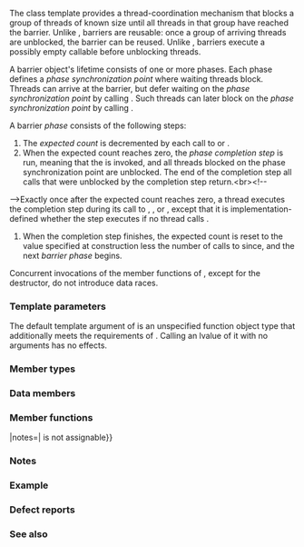 {{cpp/title|barrier}}
{{cpp/thread/barrier/navbar}}
{{ddcl|header=barrier|since=c++20|1=
template&lt; class CompletionFunction = /* see below */ &gt;
class barrier;
}}

The class template {{tt|std::barrier}} provides a thread-coordination mechanism that blocks a group of threads of known size until all threads in that group have reached the barrier. Unlike {{lc|std::latch}}, barriers are reusable: once a group of arriving threads are unblocked, the barrier can be reused. Unlike {{lc|std::latch}}, barriers execute a possibly empty callable before unblocking threads.

A barrier object's lifetime consists of one or more phases. Each phase defines a ''phase synchronization point'' where waiting threads block. Threads can arrive at the barrier, but defer waiting on the ''phase synchronization point'' by calling {{rlt|arrive}}. Such threads can later block on the ''phase synchronization point'' by calling {{rlt|wait}}.

A barrier ''phase'' consists of the following steps:
# The ''expected count'' is decremented by each call to {{rlt|arrive}} or {{rlt|arrive_and_drop}}.
# When the expected count reaches zero, the ''phase completion step'' is run, meaning that the [[#Data members|{{tti|completion}}]] is invoked, and all threads blocked on the phase synchronization point are unblocked. The end of the completion step {{lsd|cpp/atomic/memory_order#Strongly happens-before}} all calls that were unblocked by the completion step return.&lt;br&gt;&lt;!--
--&gt;Exactly once after the expected count reaches zero, a thread executes the completion step during its call to {{rlt|arrive}}, {{rlt|arrive_and_drop}}, or {{rlt|wait}}, except that it is implementation-defined whether the step executes if no thread calls {{rlt|wait}}.
# When the completion step finishes, the expected count is reset to the value specified at construction less the number of calls to {{rlt|arrive_and_drop}} since, and the next ''barrier phase'' begins.

Concurrent invocations of the member functions of {{tt|barrier}}, except for the destructor, do not introduce data races.

===Template parameters===
{{par begin}}
{{par|CompletionFunction|a function object type}}
{{par req named|CompletionFunction|Destructible|MoveConstructible|notes={{c|std::is_nothrow_invocable_v&lt;CompletionFunction&amp;&gt;}} must be {{c|true}}.}}
{{par end}}

The default template argument of {{tt|CompletionFunction}} is an unspecified function object type that additionally meets the requirements of {{named req|DefaultConstructible}}. Calling an lvalue of it with no arguments has no effects.

===Member types===
{{dsc begin}}
{{dsc hitem|Name|Definition}}
{{dsc|{{tt|arrival_token}}|an unspecified object type meeting requirements of {{named req|MoveConstructible}}, {{named req|MoveAssignable}} and {{named req|Destructible}}}}
{{dsc end}}

===Data members===
{{dsc begin}}
{{dsc hitem|Member|Definition}}
{{dsc expos mem obj|completion|spec={{tt|CompletionFunction}}|a completion function object which is called on every phase completion step}}
{{dsc end}}

===Member functions===
{{dsc begin}}
{{dsc inc|cpp/thread/barrier/dsc constructor}}
{{dsc inc|cpp/thread/barrier/dsc destructor}}
{{dsc mem fun|nolink=true|operator{{=}}|notes={{cmark deleted}}|{{tt|barrier}} is not assignable}}

{{dsc inc|cpp/thread/barrier/dsc arrive}}
{{dsc inc|cpp/thread/barrier/dsc wait}}
{{dsc inc|cpp/thread/barrier/dsc arrive_and_wait}}
{{dsc inc|cpp/thread/barrier/dsc arrive_and_drop}}

{{dsc h2|Constants}}
{{dsc inc|cpp/thread/barrier/dsc max}}
{{dsc end}}

===Notes===
{{ftm begin|std=1|sort=1|comment=1}}
{{ftm|__cpp_lib_barrier|rowspan="2"|{{ttt|std::barrier}}|std=C++20|value=201907L}}
{{ftm|-|Relaxed guarantees for phase completion|std=C++20|dr=yes|value=202302L}}
{{ftm end}}

===Example===
{{example
|code=
#include &lt;barrier&gt;
#include &lt;iostream&gt;
#include &lt;string&gt;
#include &lt;syncstream&gt;
#include &lt;thread&gt;
#include &lt;vector&gt;

int main()
{
    const auto workers = {"Anil", "Busara", "Carl"};

    auto on_completion = []() noexcept
    {
        // locking not needed here
        static auto phase =
            "... done\n"
            "Cleaning up...\n";
        std::cout &lt;&lt; phase;
        phase = "... done\n";
    };

    std::barrier sync_point(std::ssize(workers), on_completion);

    auto work = [&amp;](std::string name)
    {
        std::string product = "  " + name + " worked\n";
        std::osyncstream(std::cout) &lt;&lt; product;  // ok, op&lt;&lt; call is atomic
        sync_point.arrive_and_wait();

        product = "  " + name + " cleaned\n";
        std::osyncstream(std::cout) &lt;&lt; product;
        sync_point.arrive_and_wait();
    };

    std::cout &lt;&lt; "Starting...\n";
    std::vector&lt;std::jthread&gt; threads;
    threads.reserve(std::size(workers));
    for (auto const&amp; worker : workers)
        threads.emplace_back(work, worker);
}
|p=true
|output=
Starting...
  Anil worked
  Carl worked
  Busara worked
... done
Cleaning up...
  Busara cleaned
  Carl cleaned
  Anil cleaned
... done
}}

===Defect reports===
{{dr list begin}}
{{dr list item|paper=P2588R3|std=C++20|before=old phase completion guarantees might prevent hardware acceleration|after=relaxed}}
{{dr list end}}

===See also===
{{dsc begin}}
{{dsc inc|cpp/thread/dsc latch}}
{{dsc end}}

{{langlinks|es|ja|ru|zh}}